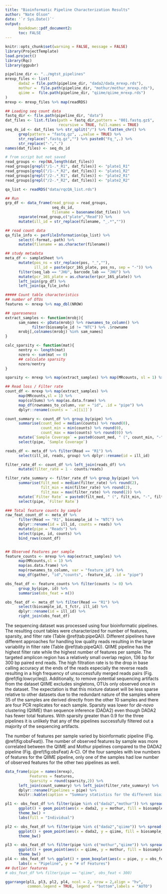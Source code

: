 ```yaml
---
title: "Bioinformatic Pipeline Characterization Results"
author: "Nate Olson"
date: '`r Sys.Date()`'
output:
      bookdown::pdf_document2: 
      toc: FALSE
--- 
```


```r
knitr::opts_chunk$set(warning = FALSE, message = FALSE) 
library(ProjectTemplate)
load.project()
library(Rqc)
library(ggpubr)
```

```r
pipeline_dir <- "../mgtst_pipelines"
mrexp_files <- list(
      dada2 = file.path(pipeline_dir, "dada2/dada_mrexp.rds"),
      mothur =  file.path(pipeline_dir, "mothur/mothur_mrexp.rds"),
      qiime =  file.path(pipeline_dir, "qiime/qiime_mrexp.rds")
)
mrexp <- mrexp_files %>% map(readRDS)  

## Loading seq count data
fastq_dir <- file.path(pipeline_dir, "data")
dat_files <- list.files(path = fastq_dir,pattern = "001.fastq.gz$",
                        recursive = TRUE, full.names = TRUE)
seq_ds_id <- dat_files %>% str_split("/") %>% flatten_chr() %>% 
      grep(pattern = "fastq.gz", .,value = TRUE) %>%
      str_replace(".fastq.gz","") %>% paste0("Fq_",.) %>% 
      str_replace("-",".")
names(dat_files) <- seq_ds_id 

# from script but not saved
read_groups <- rep(NA,length(dat_files))
read_groups[grepl("/1-.*_R1", dat_files)] <- "plate1_R1"
read_groups[grepl("/1-.*_R2", dat_files)] <- "plate1_R2"
read_groups[grepl("/2-.*_R1", dat_files)] <- "plate2_R1"
read_groups[grepl("/2-.*_R2", dat_files)] <- "plate2_R2"

qa_list <- readRDS("data/rqcQA_list.rds") 

## Run 
grp_df <- data_frame(read_group = read_groups, 
                     seq_ds_id, 
                     filename = basename(dat_files)) %>%
      separate(read_group,c("plate","Read")) %>% 
      mutate(ill_id = str_replace(filename, "_.*",""))

## read count data 
qa_file_info <- perFileInformation(qa_list) %>% 
      select(-format,-path) %>% 
      mutate(filename = as.character(filename))

## study metadata
meta_df <- sampleSheet %>% 
      mutate(pos_ns = str_replace(pos, "_",""),
             ill_id = paste(pcr_16S_plate, pos_ns, sep = "-")) %>% 
      filter(seq_lab == "JHU", barcode_lab == "JHU") %>% 
      mutate(pcr_16S_plate = as.character(pcr_16S_plate)) %>% 
      left_join(grp_df) %>% 
      left_join(qa_file_info) 

##### Count table characteristics
## number of OTUs
features <- mrexp %>% map_dbl(NROW)

## spareseness
extract_samples <- function(mrobj){
      sam_names <- pData(mrobj) %>% rownames_to_column() %>% 
            filter(biosample_id != "NTC") %>% .$rowname
      mrobj[,colnames(mrobj) %in% sam_names]
}

calc_sparsity <- function(mat){
      nentry <- length(mat)
      nzero <- sum(mat == 0)
      ## calculate sparsity 
      nzero/nentry
}

sparsity <- mrexp %>% map(extract_samples) %>% map(MRcounts, sl = 1) %>% map_dbl(calc_sparsity)   

## Read loss / Filter rate 
count_df <- mrexp %>% map(extract_samples) %>% 
      map(MRcounts,sl = 1) %>% 
      map(colSums) %>% map(as.data.frame) %>% 
      map_df(rownames_to_column, var = "id", .id = "pipe") %>% 
      dplyr::rename(counts = `.x[[i]]`)

count_summary <- count_df %>% group_by(pipe) %>% 
      summarise(count_med = median(counts) %>% round(0),
                count_min = min(counts) %>% round(0),
                count_max = max(counts) %>% round(0)) %>% 
      mutate(`Sample Coverage` = paste0(count_med, " (", count_min, "-", count_max,")")) %>% 
      select(pipe, `Sample Coverage`)

reads_df <- meta_df %>% filter(Read == "R1") %>% 
      select(ill_id, reads, group) %>% dplyr::rename(id = ill_id) 

filter_rate_df <- count_df %>% left_join(reads_df) %>%
      mutate(filter_rate = 1 - counts/reads) 

filter_rate_summary <- filter_rate_df %>% group_by(pipe) %>% 
      summarise(filt_med = median(filter_rate) %>% round(2),
                filt_min = min(filter_rate) %>% round(2),
                filt_max = max(filter_rate) %>% round(2)) %>% 
      mutate(`Filter Rate` = paste0(filt_med, " (", filt_min, "-", filt_max,")")) %>% 
      select(pipe, `Filter Rate`)

### Total feature counts by sample
raw_feat_count_df <- meta_df %>% 
      filter(Read == "R1", biosample_id != "NTC") %>%
      dplyr::rename(id = ill_id, counts = reads) %>% 
      mutate(pipe = "Reads") %>% 
      select(pipe, id, counts) %>% 
      bind_rows(count_df)


## Observed Features per sample
feature_counts <- mrexp %>% map(extract_samples) %>% 
      map(MRcounts,sl = 1) %>% 
      map(as.data.frame) %>% 
      map(rownames_to_column, var = "feature_id") %>% 
      map_df(gather, "id","counts", -feature_id, .id = "pipe") 

obs_feat_df <- feature_counts %>% filter(counts != 0) %>% 
      group_by(pipe, id) %>% 
      summarise(obs_feat = n())

obs_feat_df <- meta_df %>% filter(Read == "R1") %>% 
      select(biosample_id, t_fctr, ill_id) %>% 
      dplyr::rename(id = ill_id) %>% 
      right_join(obs_feat_df)
```

The sequencing dataset was processed using four bioinformatic pipelines. 
The resulting count tables were characterized for number of features, sparsity, and filter rate (Table \@ref(tab:pipeQA)).
Different pipelines have different approaches for handling low quality reads resulting in the large variability in filter rate (Table \@ref(tab:pipeQA)). 
QIIME pipeline has the highest filter rate while the highest number of features per sample. 
The targeted amplicon region has a relatively small overlap region, 136 bp for 300 bp paired end reads. 
The high filtration rate is to the drop in base calling accuracy at the ends of the reads especially the reverse reads resulting in a high frequency of unsuccessfully merged reads pairs (Fig. \@ref(fig:lowcycleq)). 
Additionally, to remove potential sequencing artifacts from the dataset QIIME excludes singletons, OTUs only observed once in the dataset. 
The expectation is that this mixture dataset will be less sparse relative to other datasets due to the redundant nature of the samples where 35 of the samples are derived directly from the other 10 samples and there are four PCR replicates for each sample. 
Sparsity was lower for _de-novo_ clustering (QIIME) than sequence inference (DADA2) even though DADA2 has fewer total features. 
With sparsity greater than 0.9 for the three pipelines it is unlikely that any of the pipelines successfully filtered out a majority of the sequencing artifacts. 

The number of features per sample varied by bioinformatic pipeline (Fig. \@ref(fig:obsFeat)). The number of observed features by sample was more correlated between the QIIME and Mothur pipelines compared to the DADA2 pipeline (Fig. \@ref(fig:obsFeat) A-C). 
Of the four samples with low numbers of features for the QIIME pipeline, only one of the samples had low number of observed features for the other two pipelines as well. 

```r
data_frame(pipe = names(mrexp), 
           Features = features, 
           Sparsity = round(sparsity,2)) %>% 
      left_join(count_summary) %>% left_join(filter_rate_summary) %>% 
      dplyr::rename(Pipelines = pipe) %>% 
      knitr::kable(caption = "Summary statistics for the different bioinformatic pipeliens. DADA2 is a denoising sequence inference pipeline, QIIME is a open-reference clustering pipeline, and mothur is a de-novo clustering pipeline. No template controls were excluded from summary statistics. Sparsity is the proportion of 0's in the count table. Features is the total number of OTUs (QIIME and mothur) or SVs (DADA2) in the count. Sample coverage is the median and range (minimum - maximum) per sample total feature abundance. Filter rate is the proportion of reads that were removed while processing the sequencing data for each bioinformatic pipeline.", booktabs = TRUE)
```

```r
pl1 <- obs_feat_df %>% filter(pipe %in% c("dada2","mothur")) %>% spread(pipe, obs_feat) %>% 
      ggplot() + geom_point(aes(x = dada2, y = mothur, fill = biosample_id), shape = 21) + 
      theme_bw() + 
      labs(fill = "Individual")

pl2 <- obs_feat_df %>% filter(pipe %in% c("dada2","qiime")) %>% spread(pipe, obs_feat) %>% 
      ggplot() + geom_point(aes(x = dada2, y = qiime, fill = biosample_id), shape = 21) + 
      theme_bw()

pl3 <- obs_feat_df %>% filter(pipe %in% c("mothur","qiime")) %>% spread(pipe, obs_feat) %>% 
      ggplot() + geom_point(aes(x = qiime, y = mothur, fill = biosample_id), shape = 21) + 
      theme_bw()
pl4 <- obs_feat_df %>% ggplot() + geom_boxplot(aes(x = pipe, y = obs_feat)) + theme_bw() + 
      labs(x = "Pipeline", y = "# of Features")
## Outlier features
# obs_feat_df %>% filter(pipe == "qiime", obs_feat < 300)

ggarrange(pl1, pl3, pl2, pl4, ncol = 2, nrow = 2,align = "hv",
          common.legend = TRUE, legend = "bottom",labels = "AUTO")
```
